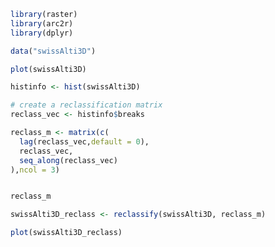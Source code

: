 
```r
library(raster)
library(arc2r)
library(dplyr)


```

```r
data("swissAlti3D")

plot(swissAlti3D)


```

```r
histinfo <- hist(swissAlti3D)


```

```r
# create a reclassification matrix
reclass_vec <- histinfo$breaks

reclass_m <- matrix(c(
  lag(reclass_vec,default = 0),
  reclass_vec,
  seq_along(reclass_vec)
),ncol = 3)


reclass_m


```

```r
swissAlti3D_reclass <- reclassify(swissAlti3D, reclass_m)

plot(swissAlti3D_reclass)
```

